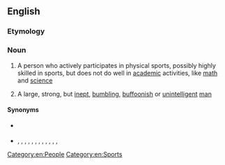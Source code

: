 ==English==

===Etymology===
{{compound|muscle|brain|lang=en}}

===Noun===
{{en-noun}}

# {{lb|en|US}} A person who actively participates in physical sports, possibly highly skilled in sports, but does not do well in [[academic]] activities, like [[math]] and [[science]]
# {{lb|en|US|slang|pejorative}} A large, strong, but [[inept]], [[bumbling]], [[buffoon]]ish or [[unintelligent]] [[man]]

====Synonyms====
* {{sense|participant in physical sports}} {{l|en|athlete}}
* {{sense|idiot}} {{l|en|bruiser}}, {{l|en|dumbbell}}, {{l|en|moron}}, {{l|en|buffoon}}, {{l|en|dimwit}}, {{l|en|pinhead}}, {{l|en|meathead}}, {{l|en|birdbrain}}, {{l|en|peabrain}}, {{l|en|goon}}, {{l|en|dummy}}, {{l|en|dipstick}}, {{l|en|idiot}}

[[Category:en:People]]
[[Category:en:Sports]]